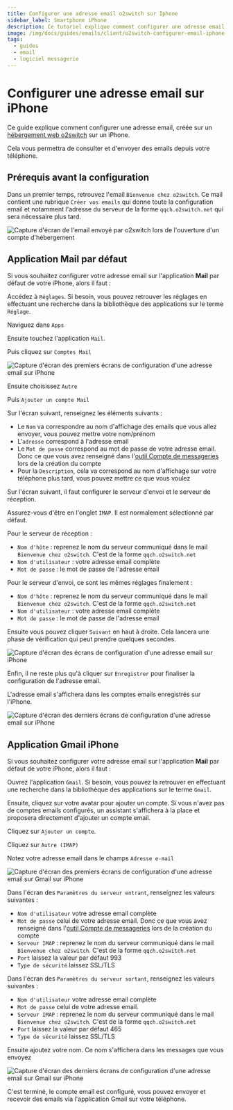 ```yaml
---
title: Configurer une adresse email o2switch sur Iphone
sidebar_label: Smartphone iPhone
description: Ce tutoriel explique comment configurer une adresse email o2switch sur un iPhone
image: /img/docs/guides/emails/client/o2switch-configurer-email-iphone-2.png
tags:
  - guides
  - email
  - logiciel messagerie
---
```


# Configurer une adresse email sur iPhone 

Ce guide explique comment configurer une adresse email, créée sur un [hébergement web
o2switch](https://www.o2switch.fr/hebergement-illimite/) sur un iPhone.

Cela vous permettra de consulter et d'envoyer des emails depuis votre téléphone.

## Prérequis avant la configuration


Dans un premier temps, retrouvez l'email `Bienvenue chez o2switch`. Ce mail contient une rubrique `Créer vos emails` qui
donne toute la configuration email et notamment l'adresse du serveur de la forme `qqch.o2switch.net` qui sera nécessaire
plus tard.



<Image
    src="/img/docs/guides/emails/client/mail-bienvenue-configuration.png"
    title="Le mail Bienvenue chez o2switch contient toute la configuration à utiliser pour les emails"
    caption="Le mail bienvenue chez o2switch contient la configuration à utiliser"
    alt="Capture d'écran de l'email envoyé par o2switch lors de l'ouverture d'un compte d'hébergement"
/>


## Application Mail par défaut 

Si vous souhaitez configurer votre adresse email sur l'application  **Mail** par défaut de votre iPhone, alors il faut :

<Badge text="1" type="danger" /> Accédez à `Réglages`. Si besoin, vous pouvez retrouver les réglages en effectuant 
une recherche dans la bibliothèque des applications sur le terme `Réglage`.

<Badge text="2" type="danger" /> Naviguez dans `Apps` 

<Badge text="3" type="danger" /> Ensuite touchez l'application `Mail`. 

<Badge text="4" type="danger" /> Puis cliquez sur `Comptes Mail`

<Image
    src="/img/docs/guides/emails/client/o2switch-configurer-email-iphone-1.png"
    title="Première étape de la configuration d'une adresse email sur iPhone"
    caption="Première étape dans la configuration de l'adresse email o2switch sur iPhone"
    alt="Capture d'écran des premiers écrans de configuration d'une adresse email sur iPhone"
/>

<Badge text="5" type="danger" /> Ensuite choisissez `Autre`

<Badge text="6" type="danger" /> Puis `Ajouter un compte Mail`

<Badge text="7" type="danger" /> Sur l'écran suivant, renseignez les éléments suivants : 
- Le `Nom` va correspondre au nom d'affichage des emails que vous allez envoyer, vous pouvez mettre votre nom/prénom
- L'`adresse` correspond à l'adresse email 
- Le `Mot de passe` correspond au mot de passe de votre adresse email. Donc ce que vous avez renseigné dans l'[outil
Compte de messageries](/cpanel/emails/adresse-email) lors de la création du compte
- Pour la `Description`, cela va correspond au nom d'affichage sur votre téléphone plus tard, vous pouvez mettre ce que
vous voulez 

<Badge text="8" type="danger" /> Sur l'écran suivant, il faut configurer le serveur d'envoi et le serveur de réception.

Assurez-vous d'être en l'onglet `IMAP`. Il est normalement sélectionné par défaut.

Pour le serveur de réception : 
- `Nom d'hôte` : reprenez le nom du serveur communiqué dans le mail `Bienvenue chez o2switch`. C'est de la forme 
`qqch.o2switch.net`
- `Nom d'utilisateur` : votre adresse email complète 
- `Mot de passe` : le mot de passe de l'adresse email 

Pour le serveur d'envoi, ce sont les mêmes réglages finalement : 
- `Nom d'hôte` : reprenez le nom du serveur communiqué dans le mail `Bienvenue chez o2switch`. C'est de la forme 
`qqch.o2switch.net`
- `Nom d'utilisateur` : votre adresse email complète 
- `Mot de passe` : le mot de passe de l'adresse email 

Ensuite vous pouvez cliquer `Suivant` en haut à droite. Cela lancera une phase de vérification qui peut prendre quelques
secondes.

<Image
    src="/img/docs/guides/emails/client/o2switch-configurer-email-iphone-2.png"
    title="Deuxième étape de la configuration d'une adresse email sur iPhone"
    caption="Deuxième étape dans la configuration de l'adresse email o2switch sur iPhone"
    alt="Capture d'écran des écrans de configuration d'une adresse email sur iPhone"
/>

<Badge text="9" type="danger" /> Enfin, il ne reste plus qu'à cliquer sur `Enregistrer` pour finaliser la configuration
de l'adresse email.

L'adresse email s'affichera dans les comptes emails enregistrés sur l'iPhone.

<Image
    src="/img/docs/guides/emails/client/o2switch-configurer-email-iphone-3.png"
    title="Dernière étape de la configuration d'une adresse email sur iPhone"
    caption="Dernière étape dans la configuration de l'adresse email o2switch sur iPhone"
    alt="Capture d'écran des derniers écrans de configuration d'une adresse email sur iPhone"
/>

## Application Gmail iPhone 

Si vous souhaitez configurer votre adresse email sur l'application  **Mail** par défaut de votre iPhone, alors il faut :

<Badge text="1" type="warning" /> Ouvrez l'application `Gmail`. Si besoin, vous pouvez la retrouver en effectuant une
recherche dans la bibliothèque des applications sur le terme `Gmail`.

<Badge text="2" type="warning" /> Ensuite, cliquez sur votre avatar pour ajouter un compte. Si vous n'avez pas de 
comptes emails configurés, un assistant s'affichera à la place et proposera directement d'ajouter un compte email. 

<Badge text="3" type="warning" /> Cliquez sur `Ajouter un compte`.

<Badge text="4" type="warning" /> Cliquez sur `Autre (IMAP)`

<Badge text="5" type="warning" /> Notez votre adresse email dans le champs `Adresse e-mail`

<Image
    src="/img/docs/guides/emails/client/o2switch-email-iphone-gmail-1.png"
    title="Première étape de la configuration d'une adresse email sur Gmail sur iPhone"
    caption="Première étape dans la configuration de l'adresse email o2switch sur Gmail sur iPhone"
    alt="Capture d'écran des premiers écrans de configuration d'une adresse email sur Gmail sur iPhone"
/>

<Badge text="6" type="warning" /> Dans l'écran des `Paramètres du serveur entrant`, renseignez les valeurs suivantes :
- `Nom d'utilisateur` votre adresse email complète 
- `Mot de passe` celui de votre adresse email. Donc ce que vous avez renseigné dans l'[outil Compte de
  messageries](/cpanel/emails/adresse-email) lors de la création du compte
- `Serveur IMAP` : reprenez le nom du serveur communiqué dans le mail `Bienvenue chez o2switch`. C'est de la forme 
`qqch.o2switch.net`
- `Port` laissez la valeur par défaut 993 
- `Type de sécurité` laissez SSL/TLS 

<Badge text="7" type="warning" /> Dans l'écran des `Paramètres du serveur sortant`, renseignez les valeurs suivantes :
- `Nom d'utilisateur` votre adresse email complète 
- `Mot de passe` celui de votre adresse email. 
- `Serveur IMAP` : reprenez le nom du serveur communiqué dans le mail `Bienvenue chez o2switch`. C'est de la forme 
`qqch.o2switch.net`
- `Port` laissez la valeur par défaut 465 
- `Type de sécurité` laissez SSL/TLS 

<Badge text="8" type="warning" /> Ensuite ajoutez votre nom. Ce nom s'affichera dans les messages que vous envoyez

<Image
    src="/img/docs/guides/emails/client/o2switch-email-iphone-gmail-2.png"
    title="Dernière étape de la configuration d'une adresse email sur Gmail sur iPhone"
    caption="Dernière étape dans la configuration de l'adresse email o2switch sur Gmail sur iPhone"
    alt="Capture d'écran des derniers écrans de configuration d'une adresse email sur Gmail sur iPhone"
/>

C'est terminé, le compte email est configuré, vous pouvez envoyer et recevoir des emails via l'application Gmail sur
votre téléphone. 
